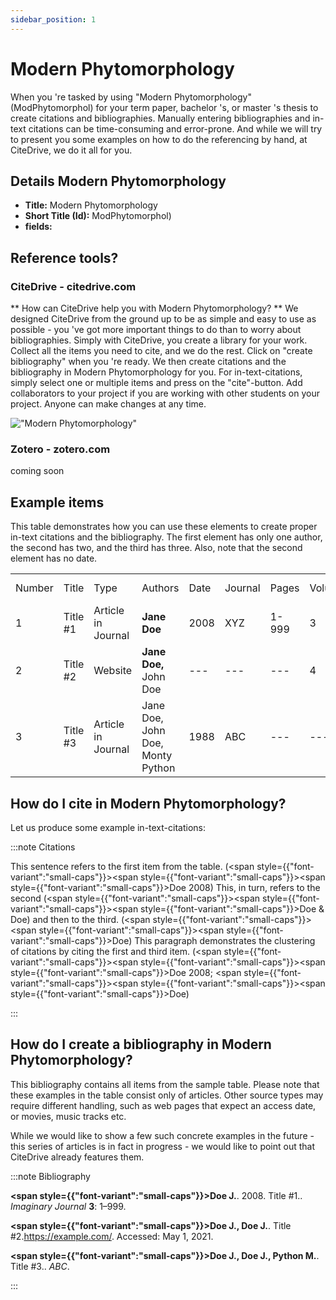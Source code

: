 ```yaml
---
sidebar_position: 1
---
```


# Modern Phytomorphology

When you 're tasked by using "Modern Phytomorphology" (ModPhytomorphol) for your term paper, bachelor 's, or master 's thesis to create citations and bibliographies.
Manually entering bibliographies and in-text citations can be time-consuming and error-prone. And while we will try to present you some examples on how to do the referencing by hand, at CiteDrive, we do it all for you.

## Details  Modern Phytomorphology
* **Title:** Modern Phytomorphology
* **Short Title (Id):** ModPhytomorphol)
* **fields:**

## Reference tools?
### CiteDrive - citedrive.com
** How can CiteDrive help you with Modern Phytomorphology? **
We designed CiteDrive from the ground up to be as simple and easy to use as possible - you 've got more important things to do than to worry about bibliographies. Simply with CiteDrive, you create a library for your work. Collect all the items you need to cite, and we do the rest. Click on "create bibliography" when you 're ready. We then create citations and the bibliography in Modern Phytomorphology for you. For in-text-citations, simply select one or multiple items and press on the "cite"-button. Add collaborators to your project if you are working with other students on your project. Anyone can make changes at any time.


!["Modern Phytomorphology"](images/modern-phytomorphology.svg "Choose Modern Phytomorphology in the CiteDrive App")

### Zotero - zotero.com

coming soon

## Example items

This table demonstrates how you can use these elements to create proper in-text citations and the bibliography. The first element has only one author, the second has two, and the third has three. Also, note that the second element has no date.


<table>
  <tr>
   <td>Number
   </td>
   <td>Title
   </td>
   <td>Type
   </td>
   <td>Authors
   </td>
   <td>Date
   </td>
   <td>Journal
   </td>
   <td>Pages
   </td>
   <td>Volume
   </td>
   <td>Issue
   </td>
   <td>Access Date
   </td>
  </tr>
  <tr>
   <td>1
   </td>
   <td>Title #1
   </td>
   <td>Article in Journal
   </td>
   <td><strong>Jane Doe</strong>
   </td>
   <td>2008
   </td>
   <td>XYZ
   </td>
   <td>1-999
   </td>
   <td>3
   </td>
   <td>2
   </td>
   <td>--
   </td>
  </tr>
  <tr>
   <td>
2
   </td>
   <td>Title #2
   </td>
   <td>Website
   </td>
   <td><strong>Jane Doe, </strong>John Doe
   </td>
   <td>---
   </td>
   <td>---
   </td>
   <td>---
   </td>
   <td>4
   </td>
   <td>---
   </td>
   <td>2020-05-01
   </td>
  </tr>
  <tr>
   <td>3
   </td>
   <td>Title #3
   </td>
   <td>Article in Journal
   </td>
   <td>Jane Doe, John Doe, Monty Python
   </td>
   <td>1988
   </td>
   <td>ABC
   </td>
   <td>---
   </td>
   <td>---
   </td>
   <td>16
   </td>
   <td>---
   </td>
  </tr>
</table>



## How do I cite in  Modern Phytomorphology?

Let us produce some example in-text-citations:

:::note Citations


This sentence refers to the first item from the table. (<span style={{"font-variant":"small-caps"}}><span style={{"font-variant":"small-caps"}}><span style={{"font-variant":"small-caps"}}>Doe</span></span> 2008</span>) This, in turn, refers to the second (<span style={{"font-variant":"small-caps"}}><span style={{"font-variant":"small-caps"}}><span style={{"font-variant":"small-caps"}}>Doe &amp; Doe</span></span></span>)
and then to the third.  (<span style={{"font-variant":"small-caps"}}><span style={{"font-variant":"small-caps"}}><span style={{"font-variant":"small-caps"}}>Doe</span></span></span>)
This paragraph demonstrates the clustering of citations by citing the first and third item. (<span style={{"font-variant":"small-caps"}}><span style={{"font-variant":"small-caps"}}><span style={{"font-variant":"small-caps"}}>Doe</span></span> 2008</span>; <span style={{"font-variant":"small-caps"}}><span style={{"font-variant":"small-caps"}}><span style={{"font-variant":"small-caps"}}>Doe</span></span></span>)

:::

## How do I create a bibliography in Modern Phytomorphology?

This bibliography contains all items from the sample table. Please note that these examples in the table consist only of articles. Other source types may require different handling, such as web pages that expect an access date, or movies, music tracks etc.

While we would like to show a few such concrete examples in the future - this series of articles is in fact in progress - we would like to point out that CiteDrive already features them.

:::note Bibliography

<b><span style={{"font-variant":"small-caps"}}><b>Doe J.</b></span></b>. 2008. Title #1.. <i>Imaginary Journal</i> <b>3</b>: 1–999.

<b><span style={{"font-variant":"small-caps"}}><b>Doe J., Doe J.</b></span></b>. Title #2.https://example.com/. Accessed: May 1, 2021.

<b><span style={{"font-variant":"small-caps"}}><b>Doe J., Doe J., Python M.</b></span></b>. Title #3.. <i>ABC</i>.



:::


        